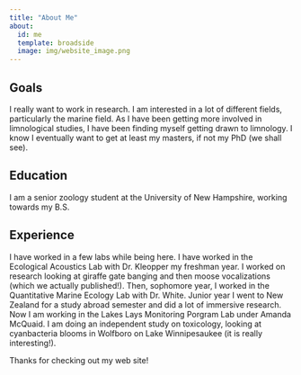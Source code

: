 ```yaml
---
title: "About Me"
about:
  id: me
  template: broadside
  image: img/website_image.png
---
```


:::{#me}

## Goals
I really want to work in research. I am interested in a lot of different fields, particularly the marine field. As I have been getting more involved in limnological studies, I have been finding myself getting drawn to limnology. I know I eventually want to get at least my masters, if not my PhD (we shall see). 

## Education
I am a senior zoology student at the University of New Hampshire, working towards my B.S. 

## Experience
I have worked in a few labs while being here. I have worked in the Ecological Acoustics Lab with Dr. Kleopper my freshman year. I worked on research looking at giraffe gate banging and then moose vocalizations (which we actually published!). Then, sophomore year, I worked in the Quantitative Marine Ecology Lab with Dr. White. Junior year I went to New Zealand for a study abroad semester and did a lot of immersive research. Now I am working in the Lakes Lays Monitoring Porgram Lab under Amanda McQuaid. I am doing an independent study on toxicology, looking at cyanbacteria blooms in Wolfboro on Lake Winnipesaukee (it is really interesting!). 

:::

Thanks for checking out my web site!
